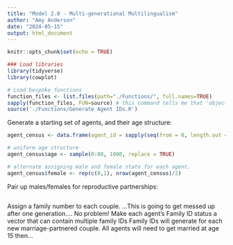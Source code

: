```yaml
---
title: "Model 2.0 - Multi-generational Multilingualism"
author: "Amy Anderson"
date: "2024-05-15"
output: html_document
---
```


```r
knitr::opts_chunk$set(echo = TRUE)
```



```r
### Load libraries
library(tidyverse)
library(cowplot)

# Load bespoke functions
function_files <- list.files(path="./Functions/", full.names=TRUE)
sapply(function_files, FUN=source) # this command tells me that 'object 'generate_agent_id' not found', even though calling that function file directly on its own works just fine. Not sure how to address this error. 
source('./Functions/Generate Agent IDs.R')
```



Generate a starting set of agents, and their age structure:
```r
agent_census <- data.frame(agent_id = sapply(seq(from = 0, length.out = 1000), FUN = generate_agent_id))

# uniform age structure
agent_census$age <- sample(0:80, 1000, replace = TRUE)

# alternate assigning male and female state for each agent. 
agent_census$female <- rep(c(0,1), nrow(agent_census)/2)
```


Pair up males/females for reproductive partnerships: 
```r

```


Assign a family number to each couple.
...This is going to get messed up after one generation....
No problem!
Make each agent's Family ID status a vector that can contain multiple family IDs 
Family IDs will generate for each new marriage-partnered couple. 
All agents will need to get married at age 15 then...
```r

```




